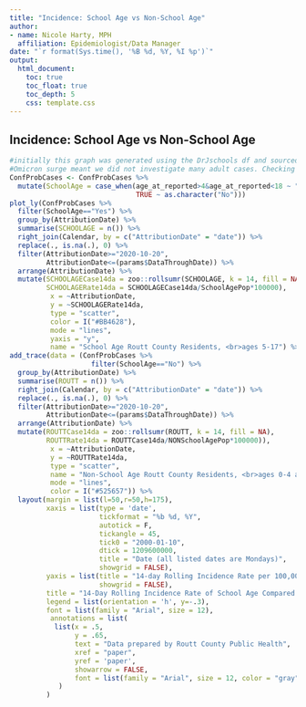 ```yaml
---
title: "Incidence: School Age vs Non-School Age"
author:
- name: Nicole Harty, MPH
  affiliation: Epidemiologist/Data Manager
date: "`r format(Sys.time(), '%B %d, %Y, %I %p')`"
output: 
  html_document:
    toc: true
    toc_float: true
    toc_depth: 5
    css: template.css
---
```


## Incidence: School Age vs Non-School Age  
```r
#initially this graph was generated using the DrJschools df and sourced case data from Dr J rather than CEDRS. But the adult age data was incorrect once 
#Omicron surge meant we did not investigate many adult cases. Checking the filters for final_disposition did not rectify so changed to CEDRS data
ConfProbCases <- ConfProbCases %>%
  mutate(SchoolAge = case_when(age_at_reported>4&age_at_reported<18 ~ "Yes",
                               TRUE ~ as.character("No")))
plot_ly(ConfProbCases %>%
  filter(SchoolAge=="Yes") %>%
  group_by(AttributionDate) %>%
  summarise(SCHOOLAGE = n()) %>%
  right_join(Calendar, by = c("AttributionDate" = "date")) %>%
  replace(., is.na(.), 0) %>%
  filter(AttributionDate>="2020-10-20",
         AttributionDate<=(params$DataThroughDate)) %>%
  arrange(AttributionDate) %>%
  mutate(SCHOOLAGECase14da = zoo::rollsumr(SCHOOLAGE, k = 14, fill = NA),
         SCHOOLAGERate14da = SCHOOLAGECase14da/SchoolAgePop*100000),
          x = ~AttributionDate,
          y = ~SCHOOLAGERate14da,
          type = "scatter",
          color = I("#BB4628"),
          mode = "lines",
          yaxis = "y",
          name = "School Age Routt County Residents, <br>ages 5-17") %>%
add_trace(data = (ConfProbCases %>%
                    filter(SchoolAge=="No") %>%
  group_by(AttributionDate) %>%
  summarise(ROUTT = n()) %>%
  right_join(Calendar, by = c("AttributionDate" = "date")) %>%
  replace(., is.na(.), 0) %>%
  filter(AttributionDate>="2020-10-20",
         AttributionDate<=(params$DataThroughDate)) %>%
  arrange(AttributionDate) %>%
  mutate(ROUTTCase14da = zoo::rollsumr(ROUTT, k = 14, fill = NA),
         ROUTTRate14da = ROUTTCase14da/NONSchoolAgePop*100000)),
          x = ~AttributionDate,
          y = ~ROUTTRate14da,
          type = "scatter",
          name = "Non-School Age Routt County Residents, <br>ages 0-4 and 18 and older",
          mode = "lines",
          color = I("#525657")) %>%  
  layout(margin = list(l=50,r=50,h=175),
         xaxis = list(type = 'date',
                      tickformat = "%b %d, %Y",
                      autotick = F, 
                      tickangle = 45,
                      tick0 = "2000-01-10",
                      dtick = 1209600000,
                      title = "Date (all listed dates are Mondays)",
                      showgrid = FALSE),
         yaxis = list(title = "14-day Rolling Incidence Rate per 100,000",
                      showgrid = FALSE),
         title = "14-Day Rolling Incidence Rate of School Age Compared to Non-School Age",
         legend = list(orientation = 'h', y=-.3),
         font = list(family = "Arial", size = 12),
          annotations = list(
           list(x = .5,
                y = .65,
                text = "Data prepared by Routt County Public Health",
                xref = "paper",
                yref = 'paper',
                showarrow = FALSE,
                font = list(family = "Arial", size = 12, color = "gray"))
            )
         )
```
